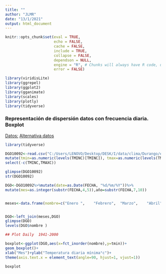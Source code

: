 ```yaml
---
title: ""
author: "JLMR"
date: "13/1/2021"
output: html_document
---
```




```r
knitr::opts_chunk$set(eval = TRUE, 
                      echo = FALSE, 
                      cache = FALSE,
                      include = TRUE,
                      collapse = FALSE,
                      dependson = NULL,
                      engine = "R", # Chunks will always have R code, unless noted
                      error = FALSE)                     

```






```r

library(viridisLite)
library(ggrepel)
library(ggplot2)
library(gganimate)
library(scales)
library(plotly)
library(tidyverse)
```






### Representación de dispersión datos con frecuencia diaria. Boxplot

[Datos:](http://smn.cna.gob.mx/es/climatologia/informacion-climatologica)
[Alternativa datos](http://atlasclimatico.unam.mx/RRDM/)

```r
library(tidyverse)

DGO10092<-read.csv("C:/Users/LENOVO/Desktop/DESK/I/data/clima/Durango/ema10092_base.csv")%>%
mutate(tmin=as.numeric(levels(TMINC)[TMINC]), tmax=as.numeric(levels(TMAXC)[TMAXC]))%>%
select(-c(TMINC,TMAXC))

glimpse(DGO10092)
str(DGO10092)

DGO<-DGO10092%>%mutate(date=as.Date(FECHA, "%d/%m/%Y"))%>%
mutate(mes=as.integer(substr(FECHA,4,5)),año=substr(FECHA,7,10))


meses<-data.frame(nombre=c("Enero ",	"Febrero",	"Marzo",	"Abril",	"Mayo",	"Junio",	"Julio",	"Agosto",	"Septiembre",	"Octubre",	"Noviembre",	"Diciembre"),mes=seq(1, 12, by=1))


DGO<-left_join(meses,DGO)
glimpse(DGO)
levels(DGO$nombre )

## Plot Daily  1941-2000

boxplot<-ggplot(DGO,aes(x=fct_inorder(nombre),y=tmin))+
geom_boxplot()+
xlab("Mes")+ylab("Temperatura diaria mínima°c")+
theme(axis.text.x = element_text(angle=90, hjust=1, vjust=1))

boxplot


```